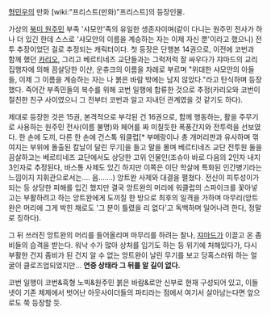 [[형민우]]의 만화 [wiki:"프리스트(만화)"프리스트]의 등장인물.

가상의 [[북미 원주민]] 부족 '샤모안'족의 유일한 생존자이며(같이 다니는 원주민 전사가 하나 더 있긴 한데 스스로 '샤모안의 이름을 계승하는 자는 이제 자신 뿐'이라고 했으니) 전투 추장이었던 걸로 추정되는 캐릭터이다. 첫 등장은 단행본 14권으로, 이전에 코번과 함께 했던 [[카리오]], 그리고 베르티네즈 교단들과는 그럭저럭 잘 싸우다가 쟈마드의 교리집행자에 의해 끔살당한 이샨, 운츄크의 이름을 차례로 부르며 "위대한 샤모안의 아들들, 이제 그 이름을 계승하는 자는 나 붉은 바람 밖에는 남지 않았다."라고 탄식하며 등장했다. 죽어간 부족민들의 복수를 위해 코번 일행에 합류한 것으로 추정(카리오와 코번이 절친한 친구 사이였으니 그 전부터 코번과 알고 지내던 관계였을 것 같기도 하다).

제대로 등장한 것은 15권, 본격적으로 부각된 건 16권으로, 함께 행동하는, 활을 주무기로 사용하는 원주민 전사(이름 불명)와 페어를 짜 미칠듯한 폭풍간지와 전투력을 선보였다. 한 손에 도끼, 다른 한 손에 건스톡 워클럽[* 부메랑이나 총 개머리판과 유사하며 꺾여지는 부위에 돌출된 칼날이 달린 무기]을 들고 말을 몰며 베르티네즈 교단 전투원 둘을 끔살하고는 베르티네즈 교단에서도 상당한 고위 인물인(조슈아 바로 다음의 2인자 내지 3인자로 추정된다, 바스통 사제도 있긴 하지만 이쪽은 이단 학살에 특화된 인간병기라는 느낌이지 지휘관으로서는.... 음.......) 앙트완 사제와 대결을 펼쳤다. 전신이 피투성이가 되는 등 상당한 피해를 입긴 했지만 결국 앙트완의 머리에 워클럽의 스파이크를 꽃아넣고는 부활하려고 하는 앙트완에게 도끼질 한 방으로 최후의 일격을 가하며 마무리(앙트완은 머리에 그게 박힌 채로도 '그 분이 틀렸을 리 없다'고 독백하며 일어나려 한다, 정말로 징하다).

그 뒤 쓰러진 앙트완의 머리를 들어올리며 마무리를 하려는 찰나, [[쟈마드]]가 이끌고 온 좀비들의 습격을 받는다. 워낙 수가 많아 상처를 입기도 하는 등 위기에 처해있다가, 다시 부활한 건지 좀비가 된 건지 알 수 없는 앙트완이 날린 무기를 보고 당혹스러워 하는 얼굴이 클로즈업되었지만... '''연중 상태라 그 뒤를 알 길이 없다.'''

코번 일행이 코번&흑형 노빅&원주민 붉은 바람&로안 신부로 현재 구성되어 있고, 이들 넷이 기존 체제에서 벗어난 아웃사이더들의 파티라는 점에서 여기서 살아남는다면 앞으로도 쭉 등장할 듯.
